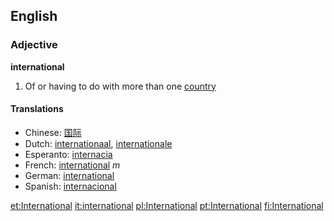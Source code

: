 ==English==
===Adjective===
'''international'''

# Of or having to do with more than one [[country]]

====Translations====
*Chinese: [[国际]]
*Dutch: [[internationaal]], [[internationale]]
*Esperanto: [[internacia]]
*French: [[international]] ''m''
*German: [[international]]
*Spanish: [[internacional]]

[[et:International]]
[[it:international]]
[[pl:International]]
[[pt:International]]
[[fi:International]]
